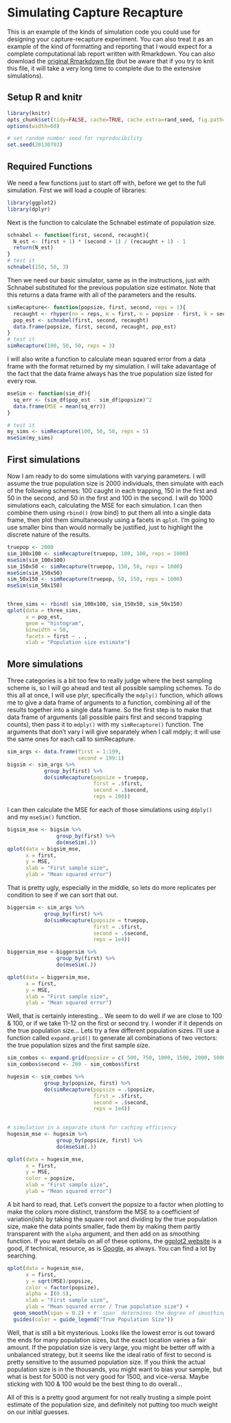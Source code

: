 # Simulating Capture Recapture

This is an example of the kinds of simulation code you could use for designing your capture-recapture experiment. You can also treat it as an example of the kind of formatting and reporting that I would expect for a complete computational lab report written with Rmarkdown. You can also download the [original Rmarkdown file](capture_recapture_example.Rmd) (but be aware that if you try to knit this file, it will take a very long time to complete due to the extensive simulations). 

## Setup R and knitr
```r
library(knitr)
opts_chunk$set(tidy=FALSE, cache=TRUE, cache.extra=rand_seed, fig.path="plots/cr_example-")
options(width=60)

# set random number seed for reproducibility
set.seed(20130703)
```



## Required Functions

We need a few functions just to start off with, before we get to the full simulation. First we will load a couple of libraries:

```r
library(ggplot2)
library(dplyr)
```

Next is the function to calculate the Schnabel estimate of population size.
```r
schnabel <- function(first, second, recaught){
  N_est <- (first + 1) * (second + 1) / (recaught + 1) - 1
  return(N_est)
}
# test it
schnabel(150, 50, 3)
```

Then we need our basic simulator, same as in the instructions, just with Schnabel substituted for the previous population size estimator. Note that this returns a data frame with all of the parameters and the results.

```r
simRecapture<- function(popsize, first, second, reps = 1){
  recaught <- rhyper(nn = reps, m = first, n = popsize - first, k = second)
  pop_est <- schnabel(first, second, recaught)
  data.frame(popsize, first, second, recaught, pop_est)
}
# test it
simRecapture(100, 50, 50, reps = 3)
```

I will also write a function to calculate mean squared error from a data frame with the format returned by my simulation. I will take adavantage of the fact that the data frame always has the true population size listed for every row.
```r
mseSim <- function(sim_df){
  sq_err <- (sim_df$pop_est - sim_df$popsize)^2
  data.frame(MSE = mean(sq_err))
}

# test it
my_sims <- simRecapture(100, 50, 50, reps = 5)
mseSim(my_sims)
```

## First simulations
Now I am ready to do some simulations with varying parameters. I will assume the true population size is 2000 individuals, then simulate with each of the following schemes:  100 caught in each trapping, 150 in the first and 50 in the second, and 50 in the first and 100 in the second. I will do 1000 simulations each, calculating the MSE for each simulation. I can then combine them using `rbind()` (row bind) to put them all into a single data frame, then plot them simultaneously using a facets in `qplot`. I'm going to use smaller bins than would normally be justified, just to highlight the discrete nature of the results.

```r
truepop <- 2000
sim_100x100 <- simRecapture(truepop, 100, 100, reps = 1000)
mseSim(sim_100x100)
sim_150x50 <- simRecapture(truepop, 150, 50, reps = 1000)
mseSim(sim_150x50)
sim_50x150 <- simRecapture(truepop, 50, 150, reps = 1000)
mseSim(sim_50x150)


three_sims <- rbind( sim_100x100, sim_150x50, sim_50x150)
qplot(data = three_sims,
      x = pop_est,
      geom = "histogram",
      binwidth = 50,
      facets = first ~ . , 
      xlab = "Population size estimate")
```

## More simulations
Three categories is a bit too few to really judge where the best sampling scheme is, so I will go ahead and test all possible sampling schemes. To do this all at once, I will use plyr, specifically the `mdply()` function, which allows me to give a data frame of arguments to a function, combining all of the results together into a single data frame. So the first step is to make that data frame of arguments (all possible pairs first and second trapping counts), then pass it to `mdply()` with my `simRecapture()` function. The arguments that don't vary I will give separately when I call mdply; it will use the same ones for each call to simRecapture.
```r
sim_args <- data.frame(first = 1:199,
                       second = 199:1)
bigsim <- sim_args %>% 
            group_by(first) %>%
            do(simRecapture(popsize = truepop,
                            first = .$first,
                            second = .$second,
                            reps = 100))
```

I can then calculate the MSE for each of those simulations using `ddply()` and my `mseSim()` function. 
```r
bigsim_mse <- bigsim %>% 
                group_by(first) %>%
                do(mseSim(.))
qplot(data = bigsim_mse,
      x = first,
      y = MSE,
      xlab = "First sample size",
      ylab = "Mean squared error")
```

That is pretty ugly, especially in the middle, so lets do more replicates per condition to see if we can sort that out.

```r
biggersim <- sim_args %>% 
            group_by(first) %>%
            do(simRecapture(popsize = truepop,
                            first = .$first,
                            second = .$second,
                            reps = 1e4))

biggersim_mse <-biggersim %>% 
                group_by(first) %>%
                do(mseSim(.))

qplot(data = biggersim_mse,
      x = first,
      y = MSE,
      xlab = "First sample size",
      ylab = "Mean squared error")
```

Well, that is certainly interesting... We seem to do well if we are close to 100 & 100, or if we take 11-12 on the first or second try. I wonder if it depends on the true population size... Lets try a few different population sizes. I'll use a function called `expand.grid()` to generate all combinations of two vectors: the true population sizes and the first sample size. 

```r
sim_combos <- expand.grid(popsize = c( 500, 750, 1000, 1500, 2000, 5000), first = 1:199)
sim_combos$second <- 200 - sim_combos$first 

hugesim <- sim_combos %>% 
            group_by(popsize, first) %>%
            do(simRecapture(popsize = .$popsize,
                            first = .$first,
                            second = .$second,
                            reps = 1e4))
  
```
```r
# simulation in a separate chunk for caching efficiency
hugesim_mse <- hugesim %>% 
                group_by(popsize, first) %>%
                do(mseSim(.))

qplot(data = hugesim_mse,
      x = first,
      y = MSE,
      color = popsize,
      xlab = "First sample size",
      ylab = "Mean squared error")
```
A bit hard to read, that. Let's convert the popsize to a factor when plotting to make the colors more distinct, transform the MSE to a coefficient of variation(ish) by taking the square root and dividing by the true population size, make the data points smaller, fade them by making them partly transparent with the `alpha` argument, and then add on as smoothing function. If you want details on all of these options, the [ggplot2 website](http://docs.ggplot2.org/) is a good, if technical, resource, as is [Google](http://google.com), as always. You can find a lot by searching.

```r
qplot(data = hugesim_mse,
      x = first,
      y = sqrt(MSE)/popsize,
      color = factor(popsize),
      alpha = I(0.5),
      xlab = "First sample size",
      ylab = "Mean squared error / True population size") +
  geom_smooth(span = 0.2) + # `span` determines the degree of smoothing in curve
  guides(color = guide_legend("True Population Size"))
```
Well, that is still a bit mysterious. Looks like the lowest error is out toward the ends for many population sizes, but the exact location varies a fair amount. If the population size is very large, you might be better off with a unbalanced strategy, but it seems like the ideal ratio of first to second is pretty sensitive to the assumed population size.  If you think the actual population size is in the thousands, you might want to bias your sample, but what is best for 5000 is not very good for 1500, and vice-versa. Maybe sticking with 100 & 100 would be the best thing to do overall... 

All of this is a pretty good argument for not really trusting a simple point estimate of the population size, and definitely not putting too much weight on our initial guesses.